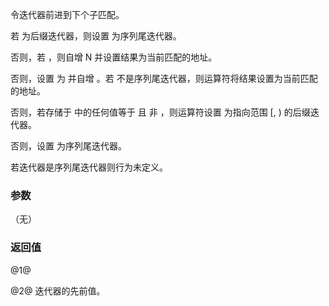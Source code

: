 {{cpp/regex/regex_token_iterator/title|operator++, operator++{{small|(int)}}}}
{{cpp/regex/regex_token_iterator/navbar}}
{{dcl begin}}
{{dcl|since=c++11|1=
regex_token_iterator&amp; operator++();
}}
{{dcl|since=c++11|1=
regex_token_iterator operator++( int );
}}
{{dcl end}}

令迭代器前进到下个子匹配。

{{todo|更好的解释。例如，{{tt|subs}} 为仅用于阐释的匹配子表达式的向量。}}

若 {{c|*this}} 为后缀迭代器，则设置 {{c|*this}} 为序列尾迭代器。

否则，若 {{c|N + 1 &lt; subs.size()}}，则自增 N 并设置结果为当前匹配的地址。

否则，设置 {{tt|N}} 为 {{c|0}} 并自增 {{tt|position}}。若 {{tt|position}} 不是序列尾迭代器，则运算符将结果设置为当前匹配的地址。

否则，若存储于 {{tt|subs}} 中的任何值等于 {{c|-1}} 且 {{cc|prev-&gt;suffix().length()}} 非 {{c|0}}，则运算符设置 {{tt|*this}} 为指向范围 [{{c|prev-&gt;suffix().first}}, {{c|prev-&gt;suffix().second}}) 的后缀迭代器。

否则，设置 {{c|*this}} 为序列尾迭代器。

若迭代器是序列尾迭代器则行为未定义。

===参数===
（无）

===返回值===
@1@ {{c|*this}}

@2@ 迭代器的先前值。

{{langlinks|de|en|es|ja|ru}}
